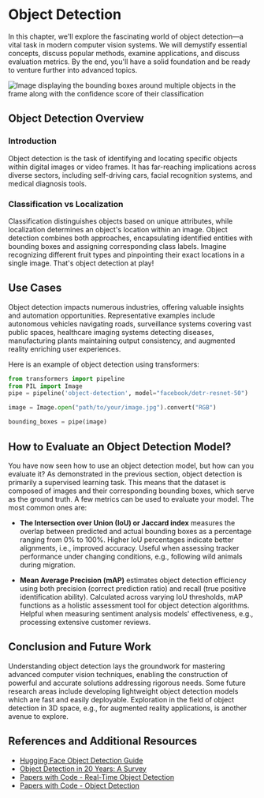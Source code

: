 # Object Detection

In this chapter, we'll explore the fascinating world of object detection—a vital task in modern computer vision systems. We will demystify essential concepts, discuss popular methods, examine applications, and discuss evaluation metrics. By the end, you'll have a solid foundation and be ready to venture further into advanced topics.

![Image displaying the bounding boxes around multiple objects in the frame along with the confidence score of their classification](https://huggingface.co/datasets/hf-vision/course-assets/resolve/main/Object_Detection.png)
## Object Detection Overview

### Introduction

Object detection is the task of identifying and locating specific objects within digital images or video frames. It has far-reaching implications across diverse sectors, including self-driving cars, facial recognition systems, and medical diagnosis tools. 

### Classification vs Localization

Classification distinguishes objects based on unique attributes, while localization determines an object's location within an image. Object detection combines both approaches, encapsulating identified entities with bounding boxes and assigning corresponding class labels. Imagine recognizing different fruit types and pinpointing their exact locations in a single image. That's object detection at play!

## Use Cases

Object detection impacts numerous industries, offering valuable insights and automation opportunities. Representative examples include autonomous vehicles navigating roads, surveillance systems covering vast public spaces, healthcare imaging systems detecting diseases, manufacturing plants maintaining output consistency, and augmented reality enriching user experiences.

Here is an example of object detection using transformers:
```python
from transformers import pipeline
from PIL import Image
pipe = pipeline('object-detection', model="facebook/detr-resnet-50")

image = Image.open("path/to/your/image.jpg").convert("RGB")

bounding_boxes = pipe(image)
```

## How to Evaluate an Object Detection Model? 
You have now seen how to use an object detection model, but how can you evaluate it? As demonstrated in the previous section, object detection is primarily a supervised learning task. This means that the dataset is composed of images and their corresponding bounding boxes, which serve as the ground truth. A few metrics can be used to evaluate your model. The most common ones are:

- **The Intersection over Union (IoU) or Jaccard index** measures the overlap between predicted and actual bounding boxes as a percentage ranging from 0% to 100%. Higher IoU percentages indicate better alignments, i.e., improved accuracy. Useful when assessing tracker performance under changing conditions, e.g., following wild animals during migration.

- **Mean Average Precision (mAP)** estimates object detection efficiency using both precision (correct prediction ratio) and recall (true positive identification ability). Calculated across varying IoU thresholds, mAP functions as a holistic assessment tool for object detection algorithms. Helpful when measuring sentiment analysis models' effectiveness, e.g., processing extensive customer reviews.

## Conclusion and Future Work

Understanding object detection lays the groundwork for mastering advanced computer vision techniques, enabling the construction of powerful and accurate solutions addressing rigorous needs. Some future research areas include developing lightweight object detection models which are fast and easily deployable. Exploration in the field of object detection in 3D space, e.g., for augmented reality applications, is another avenue to explore. 

## References and Additional Resources

- [Hugging Face Object Detection Guide](https://huggingface.co/docs/transformers/tasks/object_detection)
- [Object Detection in 20 Years: A Survey](https://arxiv.org/abs/1905.05055)
- [Papers with Code - Real-Time Object Detection](https://paperswithcode.com/task/real-time-object-detection)
- [Papers with Code - Object Detection](https://paperswithcode.com/task/object-detection)
